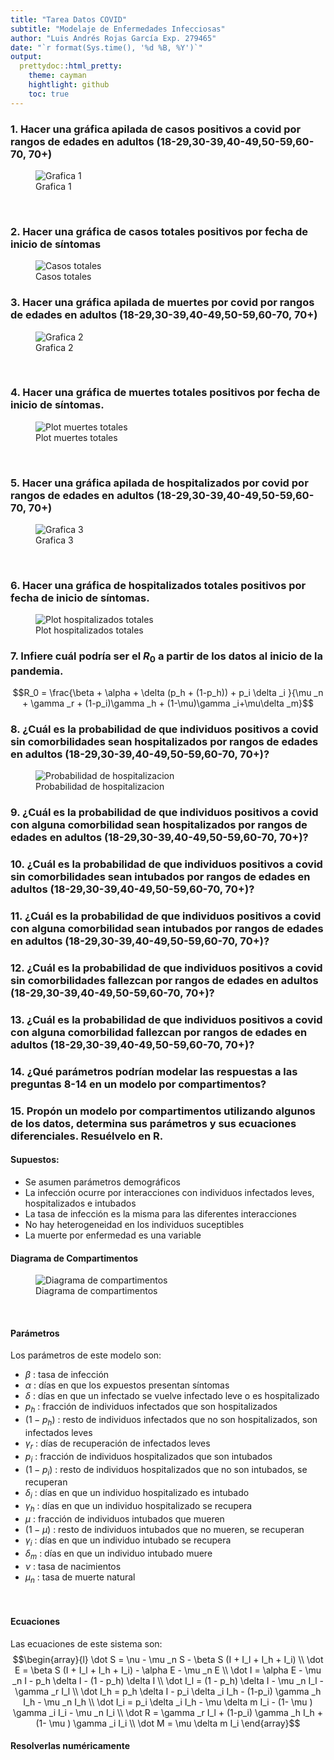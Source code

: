 ```yaml
---
title: "Tarea Datos COVID"
subtitle: "Modelaje de Enfermedades Infecciosas"
author: "Luis Andrés Rojas García Exp. 279465"
date: "`r format(Sys.time(), '%d %B, %Y')`"
output:   
  prettydoc::html_pretty: 
    theme: cayman 
    hightlight: github
    toc: true
---
```



### 1. Hacer una gráfica apilada de casos positivos a covid por rangos de edades en adultos (18-29,30-39,40-49,50-59,60-70, 70+)

![Grafica 1](04_Output/Plots/grafica de rangos de edad.jpeg)
<p>&nbsp;</p>

### 2. Hacer una gráfica de casos totales positivos por fecha de inicio de síntomas

![Casos totales](04_Output/Plots/casos positivos totales.jpeg)

### 3. Hacer una gráfica apilada de muertes por covid por rangos de edades en adultos (18-29,30-39,40-49,50-59,60-70, 70+)

![Grafica 2](04_Output/Plots/grafica de muertes por rangos de edad.jpeg)
<p>&nbsp;</p>

### 4. Hacer una gráfica de muertes totales positivos por fecha de inicio de síntomas.

![Plot muertes totales](04_Output/Plots/muertes totales.jpeg)
<p>&nbsp;</p>

### 5. Hacer una gráfica apilada de hospitalizados por covid por rangos de edades en adultos (18-29,30-39,40-49,50-59,60-70, 70+)

![Grafica 3](04_Output/Plots/grafica de hospitalizaciones por rangos de edad.jpeg)
<p>&nbsp;</p>

### 6. Hacer una gráfica de hospitalizados totales positivos por fecha de inicio de síntomas.

![Plot hospitalizados totales](04_Output/Plots/hospitalizados totales.jpeg)

### 7. Infiere cuál podría ser el $R_0$ a partir de los datos al inicio de la pandemia.

$$R_0 = \frac{\beta + \alpha + \delta (p_h + (1-p_h)) + p_i \delta _i }{\mu _n + \gamma _r + (1-p_i)\gamma _h + (1-\mu)\gamma _i+\mu\delta _m}$$

### 8. ¿Cuál es la probabilidad de que individuos positivos a covid sin comorbilidades sean hospitalizados por rangos de edades en adultos (18-29,30-39,40-49,50-59,60-70, 70+)? 

![Probabilidad de hospitalizacion](04_Output/Plots/probabilidad de hospitalizacion.jpeg)

### 9. ¿Cuál es la probabilidad de que individuos positivos a covid con alguna comorbilidad sean hospitalizados por rangos de edades en adultos (18-29,30-39,40-49,50-59,60-70, 70+)? 

### 10. ¿Cuál es la probabilidad de que individuos positivos a covid sin comorbilidades sean intubados por rangos de edades en adultos (18-29,30-39,40-49,50-59,60-70, 70+)? 

### 11. ¿Cuál es la probabilidad de que individuos positivos a covid con alguna comorbilidad sean intubados por rangos de edades en adultos (18-29,30-39,40-49,50-59,60-70, 70+)? 

### 12. ¿Cuál es la probabilidad de que individuos positivos a covid sin comorbilidades fallezcan por rangos de edades en adultos (18-29,30-39,40-49,50-59,60-70, 70+)? 

### 13. ¿Cuál es la probabilidad de que individuos positivos a covid con alguna comorbilidad fallezcan por rangos de edades en adultos (18-29,30-39,40-49,50-59,60-70, 70+)? 

### 14. ¿Qué parámetros podrían modelar las respuestas a las preguntas 8-14 en un modelo por compartimentos?


### 15. Propón un modelo por compartimentos utilizando algunos de los datos, determina sus parámetros y sus ecuaciones diferenciales. Resuélvelo en R.

#### Supuestos: 

- Se asumen parámetros demográficos
- La infección ocurre por interacciones con individuos infectados leves, hospitalizados e intubados
- La tasa de infección es la misma para las diferentes interacciones
- No hay heterogeneidad en los individuos suceptibles
- La muerte por enfermedad es una variable

#### Diagrama de Compartimentos

![Diagrama de compartimentos](diagrama_compartimentos_COVID.png)
<p>&nbsp;</p>

#### Parámetros

Los parámetros de este modelo son:

- $\beta$ : tasa de infección 
- $\alpha$ : días en que los expuestos presentan síntomas
- $\delta$ : días en que un infectado se vuelve infectado leve o es hospitalizado
- $p_h$ : fracción de individuos infectados que son hospitalizados
- $(1-p_h)$ : resto de individuos infectados que no son hospitalizados, son infectados leves
- $\gamma _r$ : días de recuperación de infectados leves
- $p_i$ : fracción de individuos hospitalizados que son intubados
- $(1-p_i)$ : resto de individuos hospitalizados que no son intubados, se recuperan
- $\delta _i$ : días en que un individuo hospitalizado es intubado
- $\gamma _h$ : días en que un individuo hospitalizado se recupera
- $\mu$ : fracción de individuos intubados que mueren
- $(1- \mu )$ : resto de individuos intubados que no mueren, se recuperan
- $\gamma _i$ : días en que un individuo intubado se recupera
- $\delta _m$ : días en que un individuo intubado muere 
- $\nu$ : tasa de nacimientos
- $\mu _n$ : tasa de muerte natural
<p>&nbsp;</p>

#### Ecuaciones

Las ecuaciones de este sistema son:
$$\begin{array}{l}
\dot S = \nu - \mu _n S - \beta S (I + I_l + I_h + I_i) \\
\dot E = \beta S (I + I_l + I_h + I_i) - \alpha E - \mu _n E \\
\dot I = \alpha E - \mu _n I - p_h \delta I - (1 - p_h) \delta I \\
\dot I_l = (1 - p_h) \delta I - \mu _n I_l - \gamma _r I_l \\
\dot I_h =  p_h \delta I - p_i \delta _i I_h - (1-p_i) \gamma _h I_h - \mu _n I_h \\
\dot I_i = p_i \delta _i I_h - \mu \delta m I_i - (1- \mu ) \gamma _i I_i - \mu _n I_i \\
\dot R = \gamma _r I_l + (1-p_i) \gamma _h I_h + (1- \mu ) \gamma _i I_i \\ 
\dot M = \mu \delta m I_i
\end{array}$$

#### Resolverlas numéricamente




